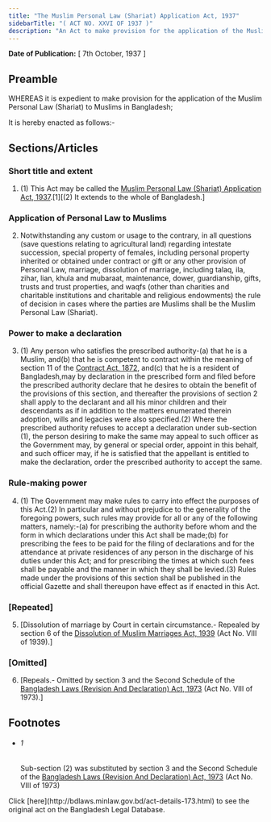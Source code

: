 ```yaml
---
title: "The Muslim Personal Law (Shariat) Application Act, 1937"
sidebarTitle: "( ACT NO. XXVI OF 1937 )"
description: "An Act to make provision for the application of the Muslim Personal Law (Shariat) to Muslims in Bangladesh.♣"
---
```


**Date of Publication:** [ 7th October, 1937 ]

## Preamble

WHEREAS it is expedient to make provision for the application of the Muslim Personal Law (Shariat) to Muslims in Bangladesh;

It is hereby enacted as follows:-

## Sections/Articles

### Short title and extent

1. (1) This Act may be called the [Muslim Personal Law (Shariat) Application Act, 1937](/act-173.html "Muslim Personal Law (Shariat) Application Act, 1937").[1][(2) It extends to the whole of Bangladesh.]

### Application of Personal Law to Muslims

2. Notwithstanding any custom or usage to the contrary, in all questions (save questions relating to agricultural land) regarding intestate succession, special property of females, including personal property inherited or obtained under contract or gift or any other provision of Personal Law, marriage, dissolution of marriage, including talaq, ila, zihar, lian, khula and mubaraat, maintenance, dower, guardianship, gifts, trusts and trust properties, and waqfs (other than charities and charitable institutions and charitable and religious endowments) the rule of decision in cases where the parties are Muslims shall be the Muslim Personal Law (Shariat).

### Power to make a declaration

3. (1) Any person who satisfies the prescribed authority-(a) that he is a Muslim, and(b) that he is competent to contract within the meaning of section 11 of the [Contract Act, 1872](/act-26.html "Contract Act, 1872"), and(c) that he is a resident of Bangladesh,may by declaration in the prescribed form and filed before the prescribed authority declare that he desires to obtain the benefit of the provisions of this section, and thereafter the provisions of section 2 shall apply to the declarant and all his minor children and their descendants as if in addition to the matters enumerated therein adoption, wills and legacies were also specified.(2) Where the prescribed authority refuses to accept a declaration under sub-section (1), the person desiring to make the same may appeal to such officer as the Government may, by general or special order, appoint in this behalf, and such officer may, if he is satisfied that the appellant is entitled to make the declaration, order the prescribed authority to accept the same.

### Rule-making power

4. (1) The Government may make rules to carry into effect the purposes of this Act.(2) In particular and without prejudice to the generality of the foregoing powers, such rules may provide for all or any of the following matters, namely:-(a) for prescribing the authority before whom and the form in which declarations under this Act shall be made;(b) for prescribing the fees to be paid for the filing of declarations and for the attendance at private residences of any person in the discharge of his duties under this Act; and for prescribing the times at which such fees shall be payable and the manner in which they shall be levied.(3) Rules made under the provisions of this section shall be published in the official Gazette and shall thereupon have effect as if enacted in this Act.

### [Repeated]

5. [Dissolution of marriage by Court in certain circumstance.- Repealed by section 6 of the [Dissolution of Muslim Marriages Act, 1939](/act-180.html "Dissolution of Muslim Marriages Act, 1939") (Act No. VIII of 1939).]

### [Omitted]

6. [Repeals.- Omitted by section 3 and the Second Schedule of the [Bangladesh Laws (Revision And Declaration) Act, 1973](/act-430.html "Bangladesh Laws (Revision And Declaration) Act, 1973") (Act No. VIII of 1973).]

## Footnotes

- ###### 1

  Sub-section (2) was substituted by section 3 and the Second Schedule of the [Bangladesh Laws (Revision And Declaration) Act, 1973](/act-430.html "Bangladesh Laws (Revision And Declaration) Act, 1973") (Act No. VIII of 1973)

<Note>
  Click [here](http://bdlaws.minlaw.gov.bd/act-details-173.html) to see the original act on the Bangladesh Legal Database.
</Note>
